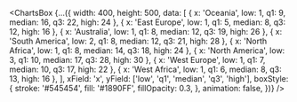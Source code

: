 <ChartsBox {...({
    width: 400,
    height: 500,
    data: [
      { x: 'Oceania', low: 1, q1: 9, median: 16, q3: 22, high: 24 },
      { x: 'East Europe', low: 1, q1: 5, median: 8, q3: 12, high: 16 },
      { x: 'Australia', low: 1, q1: 8, median: 12, q3: 19, high: 26 },
      { x: 'South America', low: 2, q1: 8, median: 12, q3: 21, high: 28 },
      { x: 'North Africa', low: 1, q1: 8, median: 14, q3: 18, high: 24 },
      { x: 'North America', low: 3, q1: 10, median: 17, q3: 28, high: 30 },
      { x: 'West Europe', low: 1, q1: 7, median: 10, q3: 17, high: 22 },
      { x: 'West Africa', low: 1, q1: 6, median: 8, q3: 13, high: 16 },
    ],
    xField: 'x',
    yField: ['low', 'q1', 'median', 'q3', 'high'],
    boxStyle: {
      stroke: '#545454',
      fill: '#1890FF',
      fillOpacity: 0.3,
    },
    animation: false,
})} />